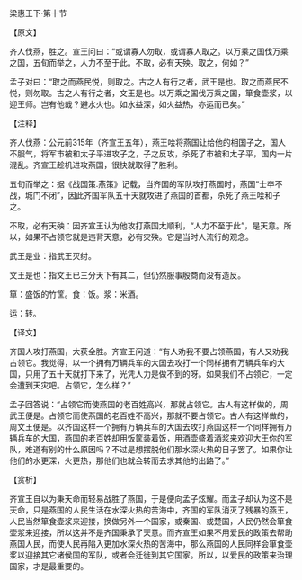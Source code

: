 

梁惠王下·第十节

【原文】

齐人伐燕，胜之。宣王问曰：“或谓寡人勿取，或谓寡人取之。以万乘之国伐万乘之国，五旬而举之，人力不至于此。不取，必有天殃。取之，何如？”

孟子对曰：“取之而燕民悦，则取之。古之人有行之者，武王是也。取之而燕民不悦，则勿取。古之人有行之者，文王是也。以万乘之国伐万乘之国，箪食壶浆，以迎王师。岂有他哉？避水火也。如水益深，如火益热，亦运而已矣。”

【注释】

齐人伐燕：公元前315年（齐宣王五年），燕王哙将燕国让给他的相国子之，国人不服气，将军市被和太子平进攻子之，子之反攻，杀死了市被和太子平，国内一片混乱。齐宣王趁机进攻燕国，很快就取得了胜利。

五旬而举之：据《战国策.燕策》记载，当齐国的军队攻打燕国时，燕国“士卒不战，城门不闭”，因此齐国军队五十天就攻进了燕国的首都，杀死了燕王哙和子之。

不取，必有天殃：因齐宣王认为他攻打燕国太顺利，“人力不至于此”，是天意。所以，如果不占领它就是违背天意，必有灾殃。它是当时人流行的观念。

武王是业：指武王灭纣。

文王是也：指文王已三分天下有其二，但仍然服事殷商而没有造反。

箪：盛饭的竹筐。食：饭。浆：米酒。

运：转。

【译文】

齐国人攻打燕国，大获全胜。齐宣王问道：“有人劝我不要占领燕国，有人又劝我占领它。我觉得，以一个拥有万辆兵车的大国去攻打一个同样拥有万辆兵车的大国，只用了五十天就打下来了，光凭人力是做不到的呀。如果我们不占领它，一定会遭到天灾吧。占领它，怎么样？”

孟子回答说：“占领它而使燕国的老百姓高兴，那就占领它。古人有这样做的，周武王便是。占领它而使燕国的老百姓不高兴，那就不要占领它。古人有这样做的，周文王便是。以齐国这样一个拥有万辆兵车的大国去攻打燕国这样一个同样拥有万辆兵车的大国，燕国的老百姓却用饭筐装着饭，用酒壶盛着酒浆来欢迎大王你的军队，难道有别的什么原因吗？不过是想摆脱他们那水深火热的日子罢了。如果你让他们的水更深，火更热，那他们也就会转而去求其他的出路了。”

【赏析】

齐宣王自以为秉天命而轻易战胜了燕国，于是便向孟子炫耀。而孟子却认为这不是天命，只是燕国的人民生活在水深火热的苦海中，齐国的军队消灭了残暴的燕王，人民当然箪食壶浆来迎接，换做另外一个国家，或秦国、或楚国，人民仍然会箪食壶浆来迎接，所以这并不是齐国秉承了天意。而齐宣王如果不用爱民的政策去帮助燕国人民，而使人民再陷入更加水深火热的苦海中，那么燕国的人民同样会箪食壶浆以迎接其它诸侯国的军队，或者会迁徙到其它国家。所以，以爱民的政策来治理国家，才是最重要的。

